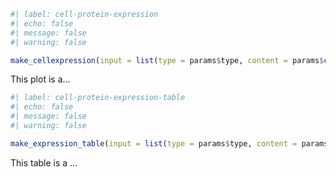 ```r
#| label: cell-protein-expression
#| echo: false
#| message: false
#| warning: false

make_cellexpression(input = list(type = params$type, content = params$content), var = "protein")

```
This plot is a...

```r
#| label: cell-protein-expression-table
#| echo: false
#| message: false
#| warning: false

make_expression_table(input = list(type = params$type, content = params$content), var = "protein")
```
This table is a ...
  